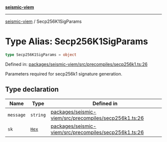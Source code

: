 [**seismic-viem**](/seismic-viem/README.mdx)

---

[seismic-viem](/seismic-viem/globals.mdx) / Secp256K1SigParams

# Type Alias: Secp256K1SigParams

```ts
type Secp256K1SigParams = object
```

Defined in: [packages/seismic-viem/src/precompiles/secp256k1.ts:26](https://github.com/SeismicSystems/seismic-client/blob/9fcfa5c0984a89e84539dc512bd70bb63c77e3ef/packages/seismic-viem/src/precompiles/secp256k1.ts#L26)

Parameters required for secp256k1 signature generation.

## Type declaration

| Name                           | Type                                  | Defined in                                                                                                                                                                                                     |
| ------------------------------ | ------------------------------------- | -------------------------------------------------------------------------------------------------------------------------------------------------------------------------------------------------------------- |
| <a id="message"></a> `message` | `string`                              | [packages/seismic-viem/src/precompiles/secp256k1.ts:26](https://github.com/SeismicSystems/seismic-client/blob/9fcfa5c0984a89e84539dc512bd70bb63c77e3ef/packages/seismic-viem/src/precompiles/secp256k1.ts#L26) |
| <a id="sk"></a> `sk`           | [`Hex`](https://github.com/wevm/viem) | [packages/seismic-viem/src/precompiles/secp256k1.ts:26](https://github.com/SeismicSystems/seismic-client/blob/9fcfa5c0984a89e84539dc512bd70bb63c77e3ef/packages/seismic-viem/src/precompiles/secp256k1.ts#L26) |
